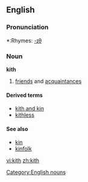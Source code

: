 ==English==

===Pronunciation===
*:Rhymes: [[Rhymes:English:-ɪθ|-ɪθ]]

===Noun===
'''kith'''
# {{obsolete}} [[friend]]s and [[acquaintance]]s
====Derived terms====
*[[kith and kin]]
*[[kithless]]

====See also====
*[[kin]]
*[[kinfolk]]

[[Category:English nouns]]

[[vi:kith]]
[[zh:kith]]